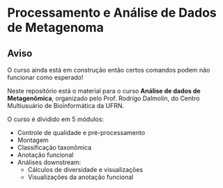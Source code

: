 # Processamento e Análise de Dados de Metagenoma {.unnumbered}

::: callout-warning
# Aviso

O curso ainda está em construção então certos comandos podem não funcionar como
esperado!
:::

Neste repositório está o material para o curso **Análise de dados de Metagenômica**,
organizado pelo Prof. Rodrigo Dalmolin, do Centro Multiusuário de Bioinformática da UFRN.

O curso é dividido em 5 módulos:

- Controle de qualidade e pré-processamento
- Montagem
- Classificação taxonômica
- Anotação funcional
- Análises downstream:
    - Cálculos de diversidade e visualizações
    - Visualizações da anotação funcional

